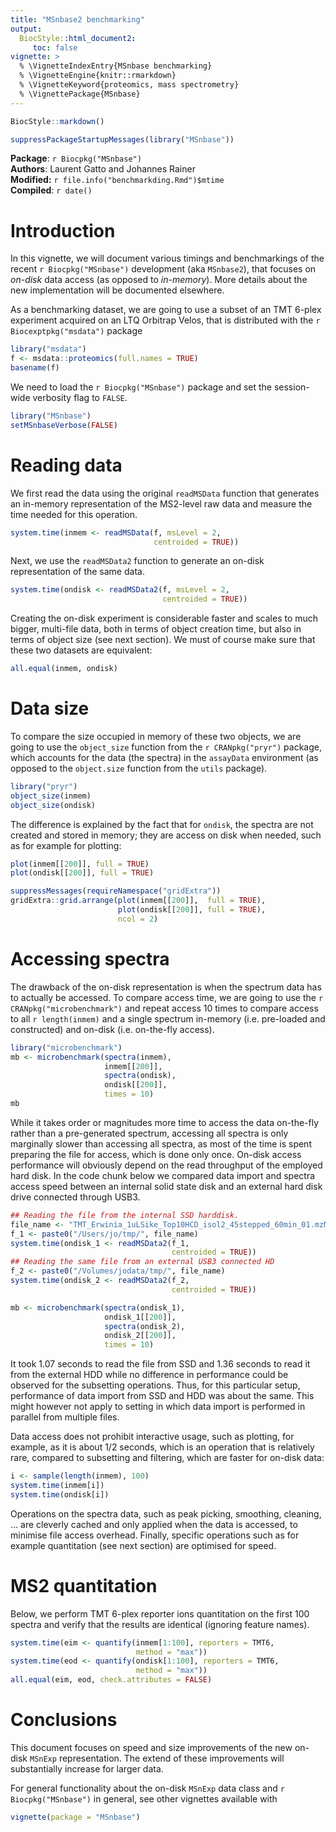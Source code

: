```yaml
---
title: "MSnbase2 benchmarking"
output:
  BiocStyle::html_document2:
     toc: false
vignette: >
  % \VignetteIndexEntry{MSnbase benchmarking}
  % \VignetteEngine{knitr::rmarkdown}
  % \VignetteKeyword{proteomics, mass spectrometry}
  % \VignettePackage{MSnbase}
---
```



```r
BiocStyle::markdown()
```

```r
suppressPackageStartupMessages(library("MSnbase"))
```

**Package**: `r Biocpkg("MSnbase")`<br />
**Authors**: Laurent Gatto and Johannes Rainer<br />
**Modified:** `r file.info("benchmarkding.Rmd")$mtime`<br />
**Compiled**: `r date()`

# Introduction

In this vignette, we will document various timings and benchmarkings
of the recent `r Biocpkg("MSnbase")` development (aka `MSnbase2`),
that focuses on *on-disk* data access (as opposed to
*in-memory*). More details about the new implementation will be
documented elsewhere.

As a benchmarking dataset, we are going to use a subset of an TMT
6-plex experiment acquired on an LTQ Orbitrap Velos, that is
distributed with the `r Biocexptpkg("msdata")` package

```r
library("msdata")
f <- msdata::proteomics(full.names = TRUE)
basename(f)
```

We need to load the `r Biocpkg("MSnbase")` package and set the
session-wide verbosity flag to `FALSE`.

```r
library("MSnbase")
setMSnbaseVerbose(FALSE)
```

# Reading data

We first read the data using the original `readMSData` function that
generates an in-memory representation of the MS2-level raw data and
measure the time needed for this operation.

```r
system.time(inmem <- readMSData(f, msLevel = 2,
                                centroided = TRUE))
```

Next, we use the `readMSData2` function to generate an on-disk
representation of the same data.

```r
system.time(ondisk <- readMSData2(f, msLevel = 2,
                                  centroided = TRUE))
```

Creating the on-disk experiment is considerable faster and scales to
much bigger, multi-file data, both in terms of object creation time,
but also in terms of object size (see next section). We must of course
make sure that these two datasets are equivalent:

```r
all.equal(inmem, ondisk)
```

# Data size

To compare the size occupied in memory of these two objects, we are
going to use the `object_size` function from the `r CRANpkg("pryr")`
package, which accounts for the data (the spectra) in the `assayData`
environment (as opposed to the `object.size` function from the `utils`
package).

```r
library("pryr")
object_size(inmem)
object_size(ondisk)
```

The difference is explained by the fact that for `ondisk`, the spectra
are not created and stored in memory; they are access on disk when
needed, such as for example for plotting:

```r
plot(inmem[[200]], full = TRUE)
plot(ondisk[[200]], full = TRUE)
```

```r
suppressMessages(requireNamespace("gridExtra"))
gridExtra::grid.arrange(plot(inmem[[200]],  full = TRUE),
                        plot(ondisk[[200]], full = TRUE),
                        ncol = 2)

```

# Accessing spectra

The drawback of the on-disk representation is when the spectrum data
has to actually be accessed. To compare access time, we are going to
use the `r CRANpkg("microbenchmark")` and repeat access 10 times to
compare access to all `r length(inmem)` and a single spectrum
in-memory (i.e. pre-loaded and constructed) and on-disk
(i.e. on-the-fly access).

```r
library("microbenchmark")
mb <- microbenchmark(spectra(inmem),
                     inmem[[200]],
                     spectra(ondisk),
                     ondisk[[200]],
                     times = 10)
mb
```

While it takes order or magnitudes more time to access the data
on-the-fly rather than a pre-generated spectrum, accessing all spectra
is only marginally slower than accessing all spectra, as most of the
time is spent preparing the file for access, which is done only
once. On-disk access performance will obviously depend on the read throughput of
the employed hard disk. In the code chunk below we compared data import and
spectra access speed between an internal solid state disk and an external hard
disk drive connected through USB3.

```r
## Reading the file from the internal SSD harddisk.
file_name <- "TMT_Erwinia_1uLSike_Top10HCD_isol2_45stepped_60min_01.mzML.gz"
f_1 <- paste0("/Users/jo/tmp/", file_name)
system.time(ondisk_1 <- readMSData2(f_1,
                                    centroided = TRUE))
## Reading the same file from an external USB3 connected HD
f_2 <- paste0("/Volumes/jodata/tmp/", file_name)
system.time(ondisk_2 <- readMSData2(f_2,
                                    centroided = TRUE))

mb <- microbenchmark(spectra(ondisk_1),
                     ondisk_1[[200]],
                     spectra(ondisk_2),
                     ondisk_2[[200]],
                     times = 10)
```

It took 1.07 seconds to read the file from SSD and 1.36 seconds to read it from
the external HDD while no difference in performance could be observed for the
subsetting operations. Thus, for this particular setup, performance of data
import from SSD and HDD was about the same. This might however not apply to
setting in which data import is performed in parallel from multiple files.

Data access does not prohibit interactive usage, such as
plotting, for example, as it is about 1/2 seconds, which is an
operation that is relatively rare, compared to subsetting and
filtering, which are faster for on-disk data:

```r
i <- sample(length(inmem), 100)
system.time(inmem[i])
system.time(ondisk[i])
```

Operations on the spectra data, such as peak picking, smoothing,
cleaning, ... are cleverly cached and only applied when the data is
accessed, to minimise file access overhead. Finally, specific
operations such as for example quantitation (see next section) are
optimised for speed.

# MS2 quantitation

Below, we perform TMT 6-plex reporter ions quantitation on the first
100 spectra and verify that the results are identical (ignoring
feature names).

```r
system.time(eim <- quantify(inmem[1:100], reporters = TMT6,
                            method = "max"))
system.time(eod <- quantify(ondisk[1:100], reporters = TMT6,
                            method = "max"))
all.equal(eim, eod, check.attributes = FALSE)
```

# Conclusions

This document focuses on speed and size improvements of the new
on-disk `MSnExp` representation. The extend of these improvements will
substantially increase for larger data.

For general functionality about the on-disk `MSnExp` data class and
`r Biocpkg("MSnbase")` in general, see other vignettes available with

```r
vignette(package = "MSnbase")
```
